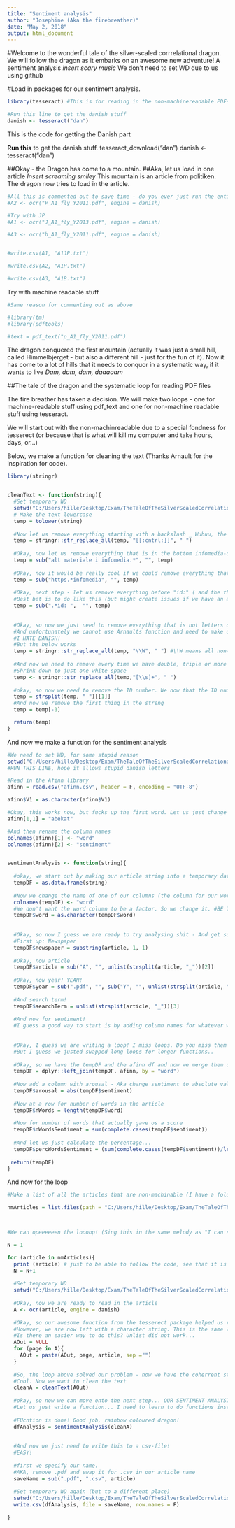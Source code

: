 ```yaml
---
title: "Sentiment analysis"
author: "Josephine (Aka the firebreather)"
date: "May 2, 2018"
output: html_document
---
```



#Welcome to the wonderful tale of the silver-scaled corrrelational dragon. We will follow the dragon as it embarks on an awesome new adventure! A sentiment analysis *insert scary music*
We don't need to set WD due to us using github


#Load in packages for our sentiment analysis.


```r
library(tesseract) #This is for reading in the non-machinereadable PDFs - you need to download the danish part of it if using it yourself - code inserted below this chunk

#Run this line to get the danish stuff
danish <- tesseract("dan")
```

This is the code for getting the Danish part

**Run this** to get the danish stuff.
tesseract_download("dan")
danish <- tesseract("dan")



##Okay - the Dragon has come to a mountain.
##Aka, let us load in one article *Insert screaming smiley*
This mountain is an article from politiken. The dragon now tries to load in the article.


```r

#All this is commented out to save time - do you ever just run the entire code and regret it?
#A2 <- ocr("P_A1_fly_Y2011.pdf", engine = danish)

#Try with JP
#A1 <- ocr("J_A1_fly_Y2013.pdf", engine = danish)

#A3 <- ocr("b_A1_fly_Y2011.pdf", engine = danish)


#write.csv(A1, "A1JP.txt")

#write.csv(A2, "A1P.txt")

#write.csv(A3, "A1B.txt")
```


Try with machine readable stuff

```r
#Same reason for commenting out as above

#library(tm)
#library(pdftools)

#text = pdf_text("p_A1_fly_Y2011.pdf")

```



The dragon conquered the first mountain (actually it was just a small hill, called Himmelbjerget - but also a different hill - just for the fun of it).
Now it has come to a lot of hills that it needs to conquor in a systematic way, if it wants to live *Dam, dam, dam, daaaaam*

##The tale of the dragon and the systematic loop for reading PDF files

The fire breather has taken a decision. We will make two loops - one for machine-readable stuff using pdf_text and one for non-machine readable stuff using tesseract.

We will start out with the non-machinreadable due to a special fondness for tesserect (or because that is what will kill my computer and take hours, days, or...)

Below, we make a function for cleaning the text (Thanks Arnault for the inspiration for code).
```r

library(stringr)


cleanText <- function(string){
  #Set temporary WD
  setwd("C:/Users/hille/Desktop/Exam/TheTaleOfTheSilverScaledCorrelationalDragon/data/NonMachineRead")
  # Make the text lowercase
  temp = tolower(string)
  
  #Now let us remove everything starting with a backslash _ Wuhuu, the code works now! :D
  temp = stringr::str_replace_all(temp, "[[:cntrl:]]", " ")
  
  #Okay, now let us remove everything that is in the bottom infomedia-don't-share-this-article-thingy
  temp = sub("alt materiale i infomedia.*", "", temp)
  
  #Okay, now it would be really cool if we could remove everything that starts with "https:" and ends with "infomedia" (everything in between this
  temp = sub("https.*infomedia", "", temp)
  
  #Okay, next step - let us remove everything before "id:" ( and the thing in the space after the id)
  #Best bet is to do like this (but might create issues if we have an article that include "id: " at some point, but we just can't do anything about this at the moment - assumption that this will be right
  temp = sub(".*id: ",  "", temp)
  
    
  #Okay, so now we just need to remove everything that is not letters or numbers.
  #And unfortunately we cannot use Arnaults function and need to make our own
  #I HATE DANISH!
  #But the below works
  temp = stringr::str_replace_all(temp, "\\W", " ") #\\W means all non-word characters - thus removes everything but letters and numbers
  
  #And now we need to remove every time we have double, triple or more spaces
  #Shrink down to just one white space
  temp <- stringr::str_replace_all(temp,"[\\s]+", " ")
  
  #okay, so now we need to remove the ID number. We now that the ID number is the first thinghy in our string. So now we split the string by space (which we needed to do at some point anyway, and then remove the first element)
  temp = strsplit(temp, " ")[[1]]
  #And now we remove the first thing in the streng
  temp = temp[-1]

  return(temp)
}
```

And now we make a function for the sentiment analysis
```r
#We need to set WD, for some stupid reason
setwd("C:/Users/hille/Desktop/Exam/TheTaleOfTheSilverScaledCorrelationalDragon")
#RUN THIS LINE, hope it allows stupid danish letters

#Read in the Afinn library
afinn = read.csv("afinn.csv", header = F, encoding = "UTF-8")

afinn$V1 = as.character(afinn$V1)

#Okay, this works now, but fucks up the first word. Let us just change that quickly
afinn[1,1] = "abekat"

#And then rename the column names
colnames(afinn)[1] <- "word"
colnames(afinn)[2] <- "sentiment"


sentimentAnalysis <- function(string){
  
  #okay, we start out by making our article string into a temporary dataframe
  tempDF = as.data.frame(string)
  
  #Now we change the name of one of our columns (the column for our words in the article is right now called string - that doesn't work!)
  colnames(tempDF) <- "word"
  #We don't want the word column to be a factor. So we change it. #BE THE CHANGE YOU WANT TO SEE IN THE WORLD!
  tempDF$word = as.character(tempDF$word)
  
  
  #Okay, so now I guess we are ready to try analysing shit - And get some information from ou file name
  #First up: Newspaper
  tempDF$newspaper = substring(article, 1, 1)
  
  #Okay, now article
  tempDF$article = sub("A", "", unlist(strsplit(article, "_"))[2])
  
  #Okay, now year! YEAH!
  tempDF$year = sub(".pdf", "", sub("Y", "", unlist(strsplit(article, "_"))[4]))
  
  #And search term!
  tempDF$searchTerm = unlist(strsplit(article, "_"))[3]
  
  #And now for sentiment!
  #I guess a good way to start is by adding column names for whatever we want to get out of the analysis (and make the columns empty)
  
  
  #Okay, I guess we are writing a loop! I miss loops. Do you miss them too? <3 
  #But I guess we justed swapped long loops for longer functions..
  
  #Okay, so we have the tempDF and the afinn df and now we merge them using what is apparently a left outer join
  tempDF = dplyr::left_join(tempDF, afinn, by = "word")
  
  #Now add a column with arousal - Aka change sentiment to absolute values
  tempDF$arousal = abs(tempDF$sentiment)
  
  #Now at a row for number of words in the article
  tempDF$nWords = length(tempDF$word)
  
  #Now for number of words that actually gave os a score
  tempDF$nWordsSentiment = sum(complete.cases(tempDF$sentiment))
  
  #And let us just calculate the percentage...
  tempDF$percWordsSentiment = (sum(complete.cases(tempDF$sentiment))/length(tempDF$word))*100
  
 return(tempDF)
}


```



And now for the loop

```r

#Make a list of all the articles that are non-machinable (I have a folder - Because I'm cool!) (New word - yay! :D)

nmArticles = list.files(path = "C:/Users/hille/Desktop/Exam/TheTaleOfTheSilverScaledCorrelationalDragon/data/NonMachineRead")



#We can opeeeeeen the loooop! (Sing this in the same melody as "I can shoow you the woooorld!")

N = 1

for (article in nmArticles){
  print (article) # just to be able to follow the code, see that it is working and stuff
  N = N+1
  
  #Set temporary WD
  setwd("C:/Users/hille/Desktop/Exam/TheTaleOfTheSilverScaledCorrelationalDragon/data/NonMachineRead")
  
  #Okay, now we are ready to read in the article
  A <- ocr(article, engine = danish)
  
  #Okay, so our awesome function from the tesserect package helped us read the non machinable text.
  #However, we are now left with a character string. This is the same length as number of pages in the pdf - And we just want one long coherrent text
  #Is there an easier way to do this? Unlist did not work...
  AOut = NULL
  for (page in A){
    AOut = paste(AOut, page, article, sep ="")
  }
  
  #So, the loop above solved our problem - now we have the coherrent string
  #Cool. Now we want to clean the text
  cleanA = cleanText(AOut)
  
  #okay, so now we can move onto the next step... OUR SENTIMENT ANALYSIS! 
  #Let us just write a function... I need to learn to do functions instead, to avoid the insanely long loops from last semester
  
  #FUcntion is done! Good job, rainbow coloured dragon!
  dfAnalysis = sentimentAnalysis(cleanA)
  
  
  #And now we just need to write this to a csv-file!
  #EASY!
  
  #first we specify our name.
  #AKA, remove .pdf and swap it for .csv in our article name
  saveName = sub(".pdf", ".csv", article)
  
  #Set temporary WD again (but to a different place)
  setwd("C:/Users/hille/Desktop/Exam/TheTaleOfTheSilverScaledCorrelationalDragon/data/AnalysedFiles")
  write.csv(dfAnalysis, file = saveName, row.names = F)
  
}



```




